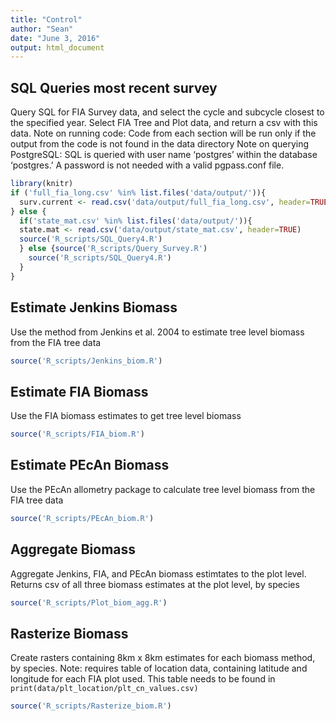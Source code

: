 ```yaml
---
title: "Control"
author: "Sean"
date: "June 3, 2016"
output: html_document
---
```


## SQL Queries most recent survey
Query SQL for FIA Survey data, and select the cycle and subcycle closest to the specified year. Select FIA Tree and Plot data, and return a csv with this data.
Note on running code: Code from each section will be run only if the output from the code is not found in the data directory
Note on querying PostgreSQL: SQL is queried with user name 'postgres' within the database 'postgres.' A password is not needed with a valid pgpass.conf file.
```r
library(knitr)
if ('full_fia_long.csv' %in% list.files('data/output/')){
  surv.current <- read.csv('data/output/full_fia_long.csv', header=TRUE)
} else {
  if('state_mat.csv' %in% list.files('data/output/')){
  state.mat <- read.csv('data/output/state_mat.csv', header=TRUE)
  source('R_scripts/SQL_Query4.R')
  } else {source('R_scripts/Query_Survey.R')
    source('R_scripts/SQL_Query4.R')
  }
}

```

## Estimate Jenkins Biomass
Use the method from Jenkins et al. 2004 to estimate tree level biomass from the FIA tree data
```r
source('R_scripts/Jenkins_biom.R')
```

## Estimate FIA Biomass
Use the FIA biomass estimates to get tree level biomass
```r
source('R_scripts/FIA_biom.R')
```

## Estimate PEcAn Biomass
Use the PEcAn allometry package to calculate tree level biomass from the FIA tree data
```r
source('R_scripts/PEcAn_biom.R')
```

## Aggregate Biomass
Aggregate Jenkins, FIA, and PEcAn biomass estimtates to the plot level. Returns csv of all three biomass estimates at the plot level, by species
```r
source('R_scripts/Plot_biom_agg.R')
```

## Rasterize Biomass
Create rasters containing 8km x 8km estimates for each biomass method, by species.
Note: requires table of location data, containing latitude and longitude for each FIA plot used. This table needs to be found in ```print(data/plt_location/plt_cn_values.csv)```
```r
source('R_scripts/Rasterize_biom.R')
```
